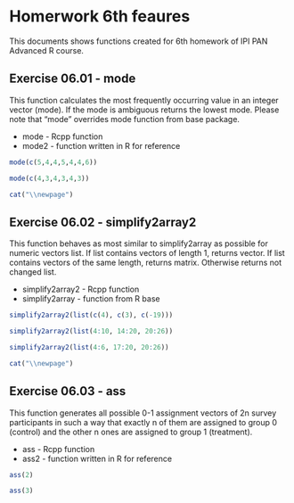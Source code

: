 # Homerwork 6th feaures #

This documents shows functions created for 6th homework of IPI PAN Advanced R course.

## Exercise 06.01 - mode
This function calculates the most frequently occurring value in an integer vector (mode).
If the mode is ambiguous returns the lowest mode.
Please note that "mode" overrides mode function from base package.

  * mode - Rcpp function
  * mode2 - function written in R for reference

```r
mode(c(5,4,4,5,4,4,6))
```
```r
mode(c(4,3,4,3,4,3))
```
```r
cat("\\newpage")
``` 

## Exercise 06.02 - simplify2array2
This function behaves as most similar to simplify2array as possible for numeric vectors list.
If list contains vectors of length 1, returns vector.
If list contains vectors of the same length, returns matrix.
Otherwise returns not changed list.

  * simplify2array2 - Rcpp function
  * simplify2array - function from R base

```r
simplify2array2(list(c(4), c(3), c(-19)))
```
```r
simplify2array2(list(4:10, 14:20, 20:26))
```
```r
simplify2array2(list(4:6, 17:20, 20:26))
```
```r
cat("\\newpage")
``` 

## Exercise 06.03 - ass
This function generates all possible 0-1 assignment vectors of 2n survey participants in such a way that exactly n of them are assigned to group 0 (control) and the other n ones are assigned to group 1 (treatment).

  * ass - Rcpp function
  * ass2 - function written in R for reference

```r
ass(2)
```
```r
ass(3)
```
